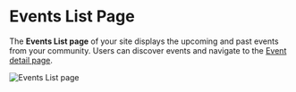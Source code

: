# Events List Page

The **Events List page** of your site displays the upcoming and past events from your community. Users can discover events and navigate to the [Event detail page](./event.mdx).

![Events List page](/tightknit-site/pages/events-list-page.png)
